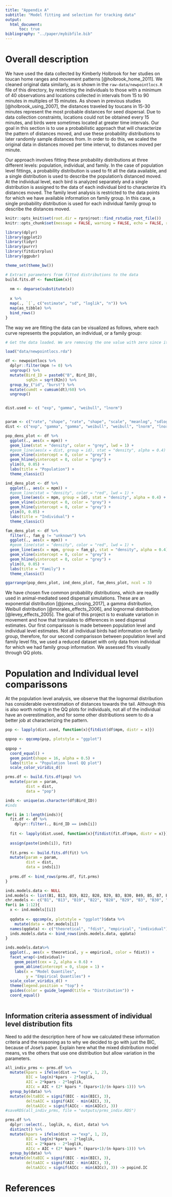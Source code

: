```yaml
---
title: "Appendix A"
subtitle: "Model fitting and selection for tracking data"
output:
  html_document:
      toc: true
bibliography: "../paper/mybibfile.bib"
---
```


# Overall description 

We have used the data collected by Kimberly Holbrook for her studies on toucan home ranges and movement patterns [@holbrook_home_2011]. We cleaned original data similarly, as is shown in the `raw-data/newpointlocs.R` file of this directory, by restricting the individuals to those with a minimum of 40 observations and locations collected in intervals from 15 to 90 minutes in multiples of 15 minutes. As shown in previous studies [@holbrook_using_2007], the distances traveled by toucans in 15-30 minutes represent the most probable distances for seed dispersal. Due to data collection constraints, locations could not be obtained every 15 minutes, and birds were sometimes located at greater time intervals. Our goal in this section is to use a probabilistic approach that will characterize the pattern of distances moved, and use these probability distributions to later randomly sample distances from. In order to do this, we scaled the original data in distances moved per time interval, to distances moved per minute. 

Our approach involves fitting these probability distributions at three different levels: population, individual, and family. In the case of population level fittings, a probability distribution is used to fit all the data available, and a single distribution is used to describe the population's distanced moved. At the individual level, each bird is analyzed separately and a single distribution is assigned to the data of each individual bird to characterize it's distances moved. The family level analysis is restricted to the data points for which we have available information on family group. In this case, a single probability distribution is used for each individual family group to describe the distances moved. 

```r
knitr::opts_knit$set(root.dir = rprojroot::find_rstudio_root_file())
knitr::opts_chunk$set(message = FALSE, warning = FALSE, echo = FALSE, results = 'hide')
```

```r
library(dplyr)
library(ggplot2)
library(tidyr)
library(purrr)
library(fitdistrplus)
library(ggpubr)

theme_set(theme_bw())
```

```r


# Extract parameters from fitted distributions to the data
build.fits.df <- function(x){
  
  nm <- deparse(substitute(x))
  
  x %>% 
  map(., `[`, c("estimate", "sd", "loglik", "n")) %>% 
  map(as_tibble) %>% 
  bind_rows()
}


```

The way we are fitting the data can be visualized as follows, where each curve represents the population, an individual, or a family group: 

```r
# Get the data loaded. We are removing the one value with zero since it won't allow fitting.

load("data/newpointlocs.rda")

df <- newpointlocs %>%
  dplyr::filter(mpm != 0) %>%
  ungroup() %>%
  mutate(Bird_ID = paste0("B", Bird_ID),
         sqR2n = sqrt(R2n)) %>% 
  group_by_("id", "burst") %>% 
  mutate(cumdt = cumsum(dt)/60) %>% 
  ungroup()


dist.used <- c( "exp", "gamma", "weibull", "lnorm")


param <- c("rate", "shape", "rate", "shape", "scale", "meanlog", "sdlog")
dist <- c("exp", "gamma", "gamma", "weibull", "weibull", "lnorm", "lnorm")

```


```r
pop_dens_plot <- df %>%
  ggplot(., aes(x = mpm)) +
  geom_line(stat = "density", color = "grey", lwd = 1) +
  #geom_line(aes(x = dist, group = id), stat = "density", alpha = 0.4) +
  geom_vline(xintercept = 0, color = "grey") +
  geom_hline(yintercept = 0, color = "grey") +
  ylim(0, 0.05) +
  labs(title = "Population") +
  theme_classic()

ind_dens_plot <- df %>%
  ggplot(., aes(x = mpm)) +
  #geom_line(stat = "density", color = "red", lwd = 1) +
  geom_line(aes(x = mpm, group = id), stat = "density", alpha = 0.4) +
  geom_vline(xintercept = 0, color = "grey") +
  geom_hline(yintercept = 0, color = "grey") +
  ylim(0, 0.05) +
  labs(title = "Individual") +
  theme_classic()

fam_dens_plot <- df %>%
  filter(., fam_g != "unknown") %>% 
  ggplot(., aes(x = mpm)) +
  #geom_line(stat = "density", color = "red", lwd = 1) +
  geom_line(aes(x = mpm, group = fam_g), stat = "density", alpha = 0.4) +
  geom_vline(xintercept = 0, color = "grey") +
  geom_hline(yintercept = 0, color = "grey") +
  ylim(0, 0.05) +
  labs(title = "Family") +
  theme_classic()

ggarrange(pop_dens_plot, ind_dens_plot, fam_dens_plot, ncol = 3)

```
We have chosen five common probability distributions, which are readily used in animal-mediated seed dispersal simulations. These are an exponential distribution [@jones_closing_2017], a gamma distribution, Weibull distribution [@morales_effects_2006], and lognormal distribution [@levey_effects_2005]. The goal of this project is to evaluate variation in movement and how that translates to differences in seed dispersal estimates. Our first comparisson is made between population level and individual level estimates. Not all individual birds had information on family group, therefore, for our second comparisson between population level and family level fits, we used a reduced dataset with only data from individual for which we had family group information. We assessed fits visually through QQ plots.

# Population and Individual level comparissons 

At the population level analysis, we observe that the lognormal distribution has considerable overestimation of distances towards the tail. Although this is also worth noting in the QQ plots for individuals, not all of the individual have an overestimation, and for some other distributions seem to do a better job at characterizing the pattern. 

```r

pop <- lapply(dist.used, function(x){fitdist(df$mpm, distr = x)})

qqpop <- qqcomp(pop, plotstyle = "ggplot")
  
qqpop +
  coord_equal() +
  geom_point(shape = 16, alpha = 0.5) +
  labs(title = "Population level QQ plot")
  scale_color_viridis_d()

prms.df <- build.fits.df(pop) %>% 
  mutate(param = param,
         dist = dist,
         data = "pop")

```


```r
inds <- unique(as.character(df$Bird_ID))
#inds

for(i in 1:length(inds)){
  fit.df <- df %>% 
    dplyr::filter(., Bird_ID == inds[i])
  
  fit <- lapply(dist.used, function(x){fitdist(fit.df$mpm, distr = x)})
  
  assign(paste(inds[i]), fit)
  
  fit.prms <- build.fits.df(fit) %>% 
  mutate(param = param,
         dist = dist,
         data = inds[i])
  
  prms.df <- bind_rows(prms.df, fit.prms)
}
```

```r

inds.models.data <- NULL
ind.models <- list(B1, B13, B19, B22, B28, B29, B3, B30, B49, B5, B7, B84)
chr.models <- c("B1", "B13", "B19", "B22", "B28", "B29", "B3", "B30", "B49", "B5", "B7", "B84")
for(i in 1:12){
  x <- ind.models[[i]]
  
  qqdata <- qqcomp(x, plotstyle = "ggplot")$data %>% 
    mutate(data = chr.models[i])
  names(qqdata) <- c("theoretical", "fdist", "empirical", "individual")
  inds.models.data <- bind_rows(inds.models.data, qqdata)
}

inds.models.data%>% 
  ggplot(., aes(x = theoretical, y = empirical, color = fdist)) +
  facet_wrap(~individual)+
    geom_point(cex = 2, alpha = 0.6) +
    geom_abline(intercept = 0, slope = 1) +
    labs(x = "Model Quantiles",
         y = "Empirical Quantiles") +
  scale_color_viridis_d() + 
  theme(legend.position = "top") +
  guides(color = guide_legend(title = "Distribution")) +
  coord_equal()
  

```


## Information criteria assessment of individual level distribution fits
Need to add the description here of how we calculated these information criteria and the reasoning as to why we decided to go with just the BIC, because of Jose's paper. Explain here what the mixed distribution model means, vs the others that use one distribution but allow variation in the parameters.

```r
all_indiv_prms <- prms.df %>% 
  mutate(kpars = ifelse(dist == "exp", 1, 2),
         BIC = log(n)*kpars - 2*loglik,
         AIC = 2*kpars - 2*loglik,
         AICc = AIC + (2* kpars * (kpars+1)/(n-kpars-1))) %>% 
  group_by(data) %>% 
  mutate(deltaBIC = signif(BIC - min(BIC), 3),
         deltaAIC = signif(AIC - min(AIC), 3),
         deltaAICc = signif(AICc - min(AICc), 3))
#saveRDS(all_indiv_prms, file = "outputs/prms_indiv.RDS")

prms.df %>% 
  dplyr::select(., loglik, n, dist, data) %>% 
  distinct() %>% 
  mutate(kpars = ifelse(dist == "exp", 1, 2),
         BIC = log(n)*kpars - 2*loglik,
         AIC = 2*kpars - 2*loglik,
         AICc = AIC + (2* kpars * (kpars+1)/(n-kpars-1))) %>% 
  group_by(data) %>% 
  mutate(deltaBIC = signif(BIC - min(BIC), 3),
         deltaAIC = signif(AIC - min(AIC), 3),
         deltaAICc = signif(AICc - min(AICc), 3)) -> popind.IC
```





# References 
